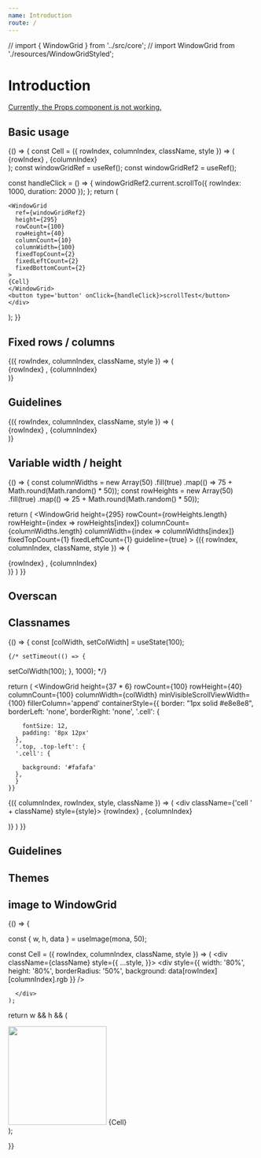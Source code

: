 ```yaml
---
name: Introduction
route: /
---
```


// import { WindowGrid } from '../src/core';
// import WindowGrid from './resources/WindowGridStyled';

# Introduction

<Props of={WindowGrid} />

[Currently, the Props component is not working.](https://github.com/pedronauck/docz/issues/717)



## Basic usage

<Playground>
{() => {
  const Cell = ({ rowIndex, columnIndex, className, style }) => (
      <div className={className} style={style}>
        {rowIndex} , {columnIndex}
      </div>
    );
  const windowGridRef = useRef();
  const windowGridRef2 = useRef();

  const handleClick = () => {
    windowGridRef2.current.scrollTo({
      rowIndex: 1000, 
      duration: 2000
    });
  };
  return (
    <div ref={windowGridRef}>
      <div />
    
    <WindowGrid
      ref={windowGridRef2} 
      height={295}
      rowCount={100}
      rowHeight={40}
      columnCount={10}
      columnWidth={100}
      fixedTopCount={2}
      fixedLeftCount={2}
      fixedBottomCount={2}
    >
    {Cell}
    </WindowGrid>
    <button type='button' onClick={handleClick}>scrollTest</button>
    </div>
  );
}}
</Playground>

## Fixed rows / columns

<Playground>
<WindowGrid
  height={295}
  rowCount={100}
  rowHeight={40}
  columnCount={100}
  columnWidth={100}
  fixedTopCount={1}
  fixedLeftCount={1}
>
{({ rowIndex, columnIndex, className, style }) => (
  <div className={className} style={style}>
    {rowIndex} , {columnIndex}
  </div>
)}
</WindowGrid>
</Playground>


## Guidelines

<Playground>
<WindowGrid
  height={295}
  rowCount={100}
  rowHeight={40}
  columnCount={100}
  columnWidth={100}
  fixedTopCount={1}
  fixedLeftCount={1}
  guideline={true}
>
{({ rowIndex, columnIndex, className, style }) => (
  <div className={className} style={style}>
    {rowIndex} , {columnIndex}
  </div>
)}
</WindowGrid>
</Playground>

## Variable width / height

<Playground>
{() => {
  const columnWidths = new Array(50)
    .fill(true)
    .map(() => 75 + Math.round(Math.random() * 50));
  const rowHeights = new Array(50)
    .fill(true)
    .map(() => 25 + Math.round(Math.random() * 50));

  return (
    <WindowGrid
      height={295}
      rowCount={rowHeights.length}
      rowHeight={index => rowHeights[index]}
      columnCount={columnWidths.length}
      columnWidth={index => columnWidths[index]}
      fixedTopCount={1}
      fixedLeftCount={1}
      guideline={true}
    >
    {({ rowIndex, columnIndex, className, style }) => (
      <div className={className} style={style}>
        {rowIndex} , {columnIndex}
      </div>
    )}
    </WindowGrid>
  )
}}
</Playground>

## Overscan


## Classnames



<Playground>
  {() => {
    const [colWidth, setColWidth] = useState(100);

    {/* setTimeout(() => {
setColWidth(100);
    }, 1000); */}

return (
  <WindowGrid
    height={37 * 6}
    rowCount={100}
    rowHeight={40}
    columnCount={100}
    columnWidth={colWidth}
    minVisibleScrollViewWidth={100}
    fillerColumn='append'
    containerStyle={{
      border: "1px solid #e8e8e8",
      borderLeft: 'none',
      borderRight: 'none',
      '.cell': {
        
        fontSize: 12,
        padding: '8px 12px'
      },
      '.top, .top-left': {
      '.cell': {
        
        background: '#fafafa'
      },
      }
    }}
    
    
  >
  {({ columnIndex, rowIndex, style, className }) => (
    <div className={'cell ' + className} style={style}>
      {rowIndex} , {columnIndex}
    </div>
  )}
  </WindowGrid>
)
  }}

</Playground>





## Guidelines



## Themes

## image to WindowGrid

<Playground>
{() => {

  
  const { w, h, data } = useImage(mona, 50);

  const Cell = ({ rowIndex, columnIndex, className, style }) => (
      <div className={className} style={{ ...style,  }}>
        <div style={{ width: '80%', height: '80%', borderRadius: '50%', background: data[rowIndex][columnIndex].rgb }} />
        
      </div>
    );

    
  

  return w && h && (
    <div>
      <img src={mona} width='200' />
    <WindowGrid
      height={400}
      columnCount={w}
      columnWidth={20}
      rowCount={h}
      rowHeight={20}
      overscanCount={3}
      >
      {Cell}
    </WindowGrid>
    </div>
  );

}}
</Playground>

